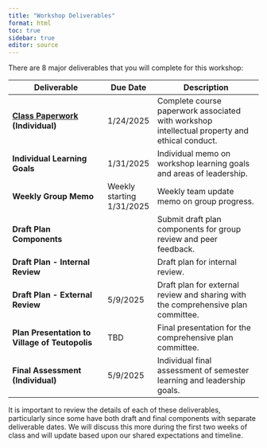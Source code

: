 ```yaml
---
title: "Workshop Deliverables"
format: html
toc: true
sidebar: true
editor: source
---
```


There are 8 major deliverables that you will complete for this workshop:

| Deliverable | Due Date | Description |
|---------------------------------------------------------|----------------------------|----------------------------------------------------------------|
| **[Class Paperwork](01_paperwork.qmd) (Individual)** | 1/24/2025 | Complete course paperwork associated with workshop intellectual property and ethical conduct. |
| **Individual Learning Goals** | 1/31/2025 | Individual memo on workshop learning goals and areas of leadership. |
| **Weekly Group Memo** | Weekly starting 1/31/2025 | Weekly team update memo on group progress. |
| **Draft Plan Components** |  | Submit draft plan components for group review and peer feedback. |
| **Draft Plan - Internal Review** |  | Draft plan for internal review. |
| **Draft Plan - External Review** | 5/9/2025 | Draft plan for external review and sharing with the comprehensive plan committee. |
| **Plan Presentation to Village of Teutopolis** | TBD | Final presentation for the comprehensive plan committee. |
| **Final Assessment (Individual)** | 5/9/2025 | Individual final assessment of semester learning and leadership goals. |

It is important to review the details of each of these deliverables, particularly since some have both draft and final components with separate deliverable dates. We will discuss this more during the first two weeks of class and will update based upon our shared expectations and timeline.
